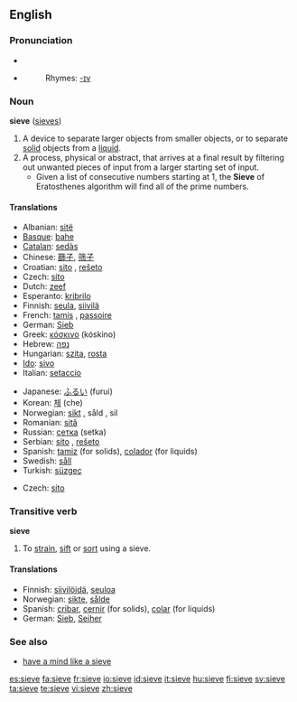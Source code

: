 ==English==

===Pronunciation===
*{{IPA|/sɪv/}}
*{{audio|en-us-sieve.ogg|Audio (US)}}
*:Rhymes: [[Rhymes:English:-ɪv|-ɪv]]

===Noun===
'''sieve''' ([[sieves]])

# A device to separate larger objects from smaller objects, or to separate [[solid]] objects from a [[liquid]].
# A process, physical or abstract, that arrives at a final result by filtering out unwanted pieces of input from a larger starting set of input.
#* Given a list of consecutive numbers starting at 1, the '''Sieve''' of Eratosthenes algorithm will find all of the prime numbers.

====Translations====
{{trans-top|device to separate larger objects}}
*Albanian: [[sitë]] {{f}}
*[[Basque]]: [[bahe]]
*[[Catalan]]: [[sedàs]] {{m}}
*Chinese: [[篩子]], [[筛子]]
*Croatian: [[sito]] {{n}}, [[rešeto]] {{n}}
*Czech: [[síto]] {{n}}
*Dutch: [[zeef]] {{f}}
*Esperanto: [[kribrilo]]
*Finnish: [[seula]], [[siivilä]]
*French: [[tamis]] {{m}}, [[passoire]] {{m}}
*German: [[Sieb]] {{n}}
*Greek: [[κόσκινο]] {{n}} (k&oacute;skino)
*Hebrew: [[נפה]] {{f}}
*Hungarian: [[szita]], [[rosta]]
*[[Ido]]: [[sivo]]
*Italian: [[setaccio]] {{m}}
{{trans-mid}}
*Japanese: [[ふるい]] (furui)
*Korean: [[체]] (che)
*Norwegian: [[sikt]] {{c}}, såld {{c}}, sil
*Romanian: [[sită]] {{f}}
*Russian: [[сетка]] {{f}} (setka)
*Serbian: [[sito]] {{n}}, [[rešeto]] {{n}}
*Spanish: [[tamiz]] {{m}} (for solids), [[colador]] {{m}} (for liquids)
*Swedish: [[såll]]
*Turkish: [[süzgeç]]
{{trans-bottom}}

{{trans-top|process, physical or abstract}}
*Czech: [[síto]] {{n}}
{{trans-mid}}
{{trans-bottom}}

===Transitive verb===
{{rfc-trverb|Transitive verb}}
'''sieve'''

# To [[strain]], [[sift]] or [[sort]] using a sieve.

====Translations====
*Finnish: [[siivilöidä]], [[seuloa]]
*Norwegian: [[sikte]], [[sålde]]
*Spanish: [[cribar]], [[cernir]] (for solids), [[colar]] (for liquids)
*German: [[Sieb]], [[Seiher]]

===See also===
*[[have a mind like a sieve]]

[[es:sieve]]
[[fa:sieve]]
[[fr:sieve]]
[[io:sieve]]
[[id:sieve]]
[[it:sieve]]
[[hu:sieve]]
[[fi:sieve]]
[[sv:sieve]]
[[ta:sieve]]
[[te:sieve]]
[[vi:sieve]]
[[zh:sieve]]